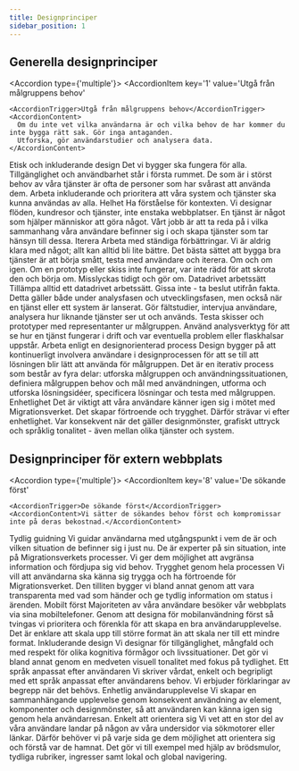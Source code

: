 ```yaml
---
title: Designprinciper
sidebar_position: 1
---
```



## Generella designprinciper

<Accordion type={'multiple'}>
  <AccordionItem
    key='1'
    value='Utgå från målgruppens behov'
  >
    <AccordionTrigger>Utgå från målgruppens behov</AccordionTrigger>
    <AccordionContent>
      Om du inte vet vilka användarna är och vilka behov de har kommer du inte bygga rätt sak. Gör inga antaganden.
      Utforska, gör användarstudier och analysera data.
    </AccordionContent>
  </AccordionItem>
  <AccordionItem
    key='2'
    value='Etisk och inkluderande design'
  >
    <AccordionTrigger>Etisk och inkluderande design</AccordionTrigger>
    <AccordionContent>
      Det vi bygger ska fungera för alla. Tillgänglighet och användbarhet står i första rummet. De som är i störst behov
      av våra tjänster är ofta de personer som har svårast att använda dem. Arbeta inkluderande och prioritera att våra
      system och tjänster ska kunna användas av alla.
    </AccordionContent>
  </AccordionItem>
  <AccordionItem
    key='3'
    value='Helhet'
  >
    <AccordionTrigger>Helhet</AccordionTrigger>
    <AccordionContent>
      Ha förståelse för kontexten. Vi designar flöden, kundresor och tjänster, inte enstaka webbplatser. En tjänst är
      något som hjälper människor att göra något. Vårt jobb är att ta reda på i vilka sammanhang våra användare befinner
      sig i och skapa tjänster som tar hänsyn till dessa.
    </AccordionContent>
  </AccordionItem>
  <AccordionItem
    key='4'
    value='Iterera'
  >
    <AccordionTrigger>Iterera</AccordionTrigger>
    <AccordionContent>
      Arbeta med ständiga förbättringar. Vi är aldrig klara med något; allt kan alltid bli lite bättre. Det bästa sättet
      att bygga bra tjänster är att börja smått, testa med användare och iterera. Om och om igen. Om en prototyp eller
      skiss inte fungerar, var inte rädd för att skrota den och börja om. Misslyckas tidigt och gör om.
    </AccordionContent>
  </AccordionItem>
  <AccordionItem
    key='5'
    value='Datadrivet arbetssätt'
  >
    <AccordionTrigger>Datadrivet arbetssätt</AccordionTrigger>
    <AccordionContent>
      Tillämpa alltid ett datadrivet arbetssätt. Gissa inte - ta beslut utifrån fakta. Detta gäller både under
      analysfasen och utvecklingsfasen, men också när en tjänst eller ett system är lanserat. Gör fältstudier, intervjua
      användare, analysera hur liknande tjänster ser ut och används. Testa skisser och prototyper med representanter ur
      målgruppen. Använd analysverktyg för att se hur en tjänst fungerar i drift och var eventuella problem eller
      flaskhalsar uppstår.
    </AccordionContent>
  </AccordionItem>
  <AccordionItem
    key='6'
    value='Arbeta enligt en designorienterad process'
  >
    <AccordionTrigger>Arbeta enligt en designorienterad process</AccordionTrigger>
    <AccordionContent>
      Design bygger på att kontinuerligt involvera användare i designprocessen för att se till att lösningen blir lätt
      att använda för målgruppen. Det är en iterativ process som består av fyra delar: utforska målgruppen och
      användningssituationen, definiera målgruppen behov och mål med användningen, utforma och utforska lösningsidéer,
      specificera lösningar och testa med målgruppen.
    </AccordionContent>
  </AccordionItem>
  <AccordionItem
    key='7'
    value='Enhetlighet'
  >
    <AccordionTrigger>Enhetlighet</AccordionTrigger>
    <AccordionContent>
      Det är viktigt att våra användare känner igen sig i mötet med Migrationsverket. Det skapar förtroende och
      trygghet. Därför strävar vi efter enhetlighet. Var konsekvent när det gäller designmönster, grafiskt uttryck och
      språklig tonalitet - även mellan olika tjänster och system.
    </AccordionContent>
  </AccordionItem>
</Accordion>

## Designprinciper för extern webbplats

<Accordion type={'multiple'}>
  <AccordionItem
    key='8'
    value='De sökande först'
  >
    <AccordionTrigger>De sökande först</AccordionTrigger>
    <AccordionContent>Vi sätter de sökandes behov först och kompromissar inte på deras bekostnad.</AccordionContent>
  </AccordionItem>
  <AccordionItem
    key='9'
    value='Tydlig guidning'
  >
    <AccordionTrigger>Tydlig guidning</AccordionTrigger>
    <AccordionContent>
      Vi guidar användarna med utgångspunkt i vem de är och vilken situation de befinner sig i just nu. De är experter
      på sin situation, inte på Migrationsverkets processer. Vi ger dem möjlighet att avgränsa information och fördjupa
      sig vid behov.
    </AccordionContent>
  </AccordionItem>
  <AccordionItem
    key='10'
    value='Trygghet genom hela processen'
  >
    <AccordionTrigger>Trygghet genom hela processen</AccordionTrigger>
    <AccordionContent>
      Vi vill att användarna ska känna sig trygga och ha förtroende för Migrationsverket. Den tilliten bygger vi bland
      annat genom att vara transparenta med vad som händer och ge tydlig information om status i ärenden.
    </AccordionContent>
  </AccordionItem>
  <AccordionItem
    key='11'
    value='Mobilt först'
  >
    <AccordionTrigger>Mobilt först</AccordionTrigger>
    <AccordionContent>
      Majoriteten av våra användare besöker vår webbplats via sina mobiltelefoner. Genom att designa för mobilanvändning
      först så tvingas vi prioritera och förenkla för att skapa en bra användarupplevelse. Det är enklare att skala upp
      till större format än att skala ner till ett mindre format.
    </AccordionContent>
  </AccordionItem>
  <AccordionItem
    key='12'
    value='Inkluderande design'
  >
    <AccordionTrigger>Inkluderande design</AccordionTrigger>
    <AccordionContent>
      Vi designar för tillgänglighet, mångfald och med respekt för olika kognitiva förmågor och livssituationer. Det gör
      vi bland annat genom en medveten visuell tonalitet med fokus på tydlighet.
    </AccordionContent>
  </AccordionItem>
  <AccordionItem
    key='13'
    value='Ett språk anpassat efter användaren'
  >
    <AccordionTrigger>Ett språk anpassat efter användaren</AccordionTrigger>
    <AccordionContent>
      Vi skriver vårdat, enkelt och begripligt med ett språk anpassat efter användarens behov. Vi erbjuder förklaringar
      av begrepp när det behövs.
    </AccordionContent>
  </AccordionItem>
  <AccordionItem
    key='14'
    value='Enhetlig användarupplevelse'
  >
    <AccordionTrigger>Enhetlig användarupplevelse</AccordionTrigger>
    <AccordionContent>
      Vi skapar en sammanhängande upplevelse genom konsekvent användning av element, komponenter och designmönster, så
      att användaren kan känna igen sig genom hela användarresan.
    </AccordionContent>
  </AccordionItem>
  <AccordionItem
    key='15'
    value='Enkelt att orientera sig'
  >
    <AccordionTrigger>Enkelt att orientera sig</AccordionTrigger>
    <AccordionContent>
      Vi vet att en stor del av våra användare landar på någon av våra undersidor via sökmotorer eller länkar. Därför
      behöver vi på varje sida ge dem möjlighet att orientera sig och förstå var de hamnat. Det gör vi till exempel med
      hjälp av brödsmulor, tydliga rubriker, ingresser samt lokal och global navigering.
    </AccordionContent>
  </AccordionItem>
</Accordion>
